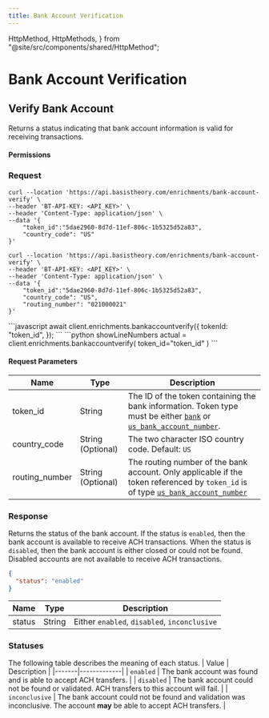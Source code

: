 ```yaml
---
title: Bank Account Verification
---
```


  HttpMethod,
  HttpMethods,
} from "@site/src/components/shared/HttpMethod";

# Bank Account Verification

## Verify Bank Account

Returns a status indicating that bank account information is valid for receiving transactions.

<HttpMethod
  method={HttpMethods.POST}
  endpoint="https://api.basistheory.com/enrichments/bank-account-verify"
/>

#### Permissions

<Permission content="token:use" />

### Request

<Tabs className="bt-tabs" groupId="languages">
  <TabItem value="shell" label="cURL">

```shell showLineNumbers title="Using &#8220;bank&#8220; token type"
curl --location 'https://api.basistheory.com/enrichments/bank-account-verify' \
--header 'BT-API-KEY: <API_KEY>' \
--header 'Content-Type: application/json' \
--data '{
    "token_id":"5dae2960-8d7d-11ef-806c-1b5325d52a83",
    "country_code": "US"
}'
```

```shell showLineNumbers title="Using &#8220;us_bank_account_number&#8220; token type"
curl --location 'https://api.basistheory.com/enrichments/bank-account-verify' \
--header 'BT-API-KEY: <API_KEY>' \
--header 'Content-Type: application/json' \
--data '{
    "token_id":"5dae2960-8d7d-11ef-806c-1b5325d52a83",
    "country_code": "US",
    "routing_number": "021000021"
}'
```
  </TabItem>

  <TabItem value="javascript" label="JavaScript">
```javascript
await client.enrichments.bankaccountverify({
    tokenId: "token_id",
});
```
  </TabItem>
  <TabItem value="python" label="Python">
```python showLineNumbers
actual = client.enrichments.bankaccountverify(
    token_id="token_id"
)
```
  </TabItem>
</Tabs>

#### Request Parameters

| Name   | Type   | Description                                                                  |
|--------|--------|------------------------------------------------------------------------------|
| token_id   | String | The ID of the token containing the bank information. Token type must be either [`bank`](/docs/api/tokens/token-types#bank) or [`us_bank_account_number`](/docs/api/tokens/token-types#us-bank-account-number).  |
| country_code    | String (Optional) | The two character ISO country code. Default: `US` |
| routing_number    | String (Optional) | The routing number of the bank account. Only applicable if the token referenced by `token_id` is of type [`us_bank_account_number`](/docs/api/tokens/token-types#us-bank-account-number) |

### Response

Returns the status of the bank account.
If the status is `enabled`, then the bank account is available to receive ACH transactions.
When the status is `disabled`, then the bank account is either closed or could not be found.
Disabled accounts are not available to receive ACH transactions.

```json showLineNumbers
{
  "status": "enabled"
}
```

| Name   | Type   | Description                                                                  |
|--------|--------|------------------------------------------------------------------------------|
| status   | String | Either `enabled`, `disabled`, `inconclusive`  |

### Statuses

The following table describes the meaning of each status.
| Value | Description |
|-------|-------------|
| `enabled` | The bank account was found and is able to accept ACH transfers. |
| `disabled` | The bank account could not be found or validated. ACH transfers to this account will fail. |
| `inconclusive` | The bank account could not be found and validation was inconclusive. The account **may** be able to accept ACH transfers. |
